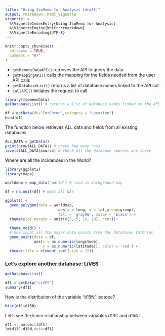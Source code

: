 ```yaml
---
title: "Using IsoMemo for Analysis (draft)"
output: rmarkdown::html_vignette
vignette: >
  %\VignetteIndexEntry{Using IsoMemo for Analysis}
  %\VignetteEngine{knitr::rmarkdown}
  %\VignetteEncoding{UTF-8}
---
```


```r
knitr::opts_chunk$set(
  collapse = TRUE,
  comment = "#>"
)
```
- `getRemoteDataAPI()` retrieves the API to query the data
- `getMappingAPI()` calls the mapping for the fields needed from the user API calls
- `getDatabaseList()` returns a list of database names linked to the API call
- `callAPI()` initiates the request to call 
```r
library(IsomemoData)
getDatabaseList() # returns a list of database names linked to the API call
```

```r

df = getData(db="IntChron",category = "Location")
head(df)
```
The function below retrieves ALL data and fields from all existing databases.
```r
ALL_DATA = getData()
print(nrow(ALL_DATA)) # check how many rows
levels(ALL_DATA$source) # check all the database sources are there
```
Where are all the incidences in the World?
```r
library(ggplot2)
library(maps)

worldmap = map_data('world') # load in background map

df = na.omit(df) # omit all NAs

ggplot() + 
  geom_polygon(data = worldmap, 
                        aes(x = long, y = lat,group=group),
                        fill = 'gray90', color = 'black') +
  theme(plot.margin = unit(c(5, 5, 10, 10), "cm"))+

  theme_void() + 
  # now input all the major data points from the databases IntChron
  geom_point(data = df, 
             aes(x = as.numeric(longitude), 
                 y = as.numeric(latitude)), color = 'red') +
  theme(title = element_text(size = 12))
```





### Let's explore another database: LiVES
```r
getDatabaseList()

df1 = getData('LiVES')
summary(df1)
```


How is the distribution of the variable "d15N" isotope?
```r
hist(df1$d15N)
```


Let's see the linear relationship between variables d13C and d15N:
```r
df1 <- na.omit(df1)
lm(d13C~d15N,data=df1)

```
